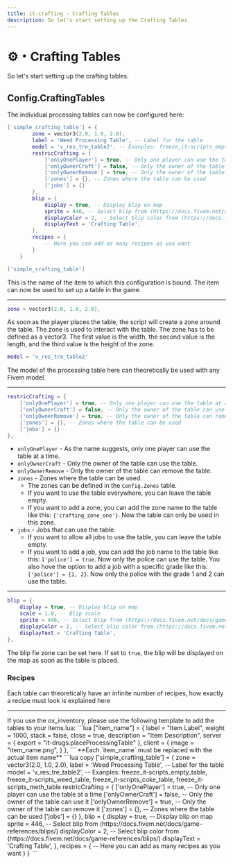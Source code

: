 ```yaml
---
title: it-crafting - Crafting Tables
description: So let's start setting up the Crafting Tables.
---
```



# ⚙️・Crafting Tables
So let's start setting up the crafting tables.

## Config.CraftingTables
The individual processing tables can now be configured here:

```lua
['simple_crafting_table'] = {
        zone = vector3(2.0, 1.0, 2.0),
        label = 'Weed Processing Table', -- Label for the table
        model = 'v_res_tre_table2', -- Exanples: freeze_it-scripts_empty_table, freeze_it-scripts_weed_table, freeze_it-scripts_coke_table, freeze_it-scripts_meth_table
        restricCrafting = {
            ['onlyOnePlayer'] = true, -- Only one player can use the table at a time
            ['onlyOwnerCraft'] = false, -- Only the owner of the table can use it
            ['onlyOwnerRemove'] = true, -- Only the owner of the table can remove it
            ['zones'] = {}, -- Zones where the table can be used
            ['jobs'] = {}
        },
        blip = {
            display = true, -- Display blip on map
            sprite = 446, -- Select blip from (https://docs.fivem.net/docs/game-references/blips/)
            displayColor = 2, -- Select blip color from (https://docs.fivem.net/docs/game-references/blips/)
            displayText = 'Crafting Table',
        },
        recipes = {
            -- Here you can add as many recipes as you want
        }
    }
```

```lua
['simple_crafting_table']
```
This is the name of the item to which this configuration is bound. The item can now be used to set up a table in the game.

---

```lua
zone = vector3(2.0, 1.0, 2.0),
```
As soon as the player places the table, the script will create a zone around the table. The zone is used to interact with the table.
The zone has to be defined as a vector3. The first value is the width, the second value is the length, and the third value is the height of the zone.

```lua
model = 'v_res_tre_table2'
```
The model of the processing table here can theoretically be used with any Fivem model.

---

```lua
restricCrafting = {
    ['onlyOnePlayer'] = true, -- Only one player can use the table at a time
    ['onlyOwnerCraft'] = false, -- Only the owner of the table can use it
    ['onlyOwnerRemove'] = true, -- Only the owner of the table can remove it
    ['zones'] = {}, -- Zones where the table can be used
    ['jobs'] = {}
},
```

- `onlyOnePlayer` - As the name suggests, only one player can use the table at a time.
- `onlyOwnerCraft` - Only the owner of the table can use the table.
- `onlyOwnerRemove` - Only the owner of the table can remove the table.
- `zones` - Zones where the table can be used.
    - The zones can be defined in the `Config.Zones` table.
    - If you want to use the table everywhere, you can leave the table empty.
    - If you want to add a zone, you can add the zone name to the table like this: `{'crafting_zone_one'}`. Now the table can only be used in this zone.
- `jobs` - Jobs that can use the table.
    - If you want to allow all jobs to use the table, you can leave the table empty.
    - If you want to add a job, you can add the job name to the table like this: `['police'] = true`. Now only the police can use the table.
    You also hove the option to add a job with a specific grade like this: `['police'] = {1, 2}`. Now only the police with the grade 1 and 2 can use the table.

---

```lua
blip = {
    display = true, -- Display blip on map
    scale = 1.0, -- Blip scale
    sprite = 446, -- Select blip from (https://docs.fivem.net/docs/game-references/blips/)
    displayColor = 2, -- Select blip color from (https://docs.fivem.net/docs/game-references/blips/)
    displayText = 'Crafting Table',
},
```
The blip fie zone can be set here. 
If set to `true`, the blip will be displayed on the map as soon as the table is placed.


### Recipes
Each table can theoretically have an infinite number of recipes, how exactly a recipe must look is explained here
<ExternLink 
  href="https://docs.it-scripts.com/it-crafting/adjustments/recipes" 
/>


---

<Callout type="warning">
If you use the ox_inventory, please use the following template to add the tables to your items.lua:
```lua
["item_name"] = {
		label = "Item Label",
		weight = 1000,
		stack = false,
		close = true,
		description = "Item Description",
		server = {
			export = "it-drugs.placeProcessingTable"
		},
		client = {
			image = "item_name.png",
		}
	},
```
**Each `item_name` must be replaced with the actual item name**
</Callout>

<AccordionGroup>
    <Accordion title="Processin table configuration template">
    ```lua copy
        ['simple_crafting_table'] = {
            zone = vector3(2.0, 1.0, 2.0),
            label = 'Weed Processing Table', -- Label for the table
            model = 'v_res_tre_table2', -- Exanples: freeze_it-scripts_empty_table, freeze_it-scripts_weed_table, freeze_it-scripts_coke_table, freeze_it-scripts_meth_table
            restricCrafting = {
                ['onlyOnePlayer'] = true, -- Only one player can use the table at a time
                ['onlyOwnerCraft'] = false, -- Only the owner of the table can use it
                ['onlyOwnerRemove'] = true, -- Only the owner of the table can remove it
                ['zones'] = {}, -- Zones where the table can be used
                ['jobs'] = {}
            },
            blip = {
                display = true, -- Display blip on map
                sprite = 446, -- Select blip from (https://docs.fivem.net/docs/game-references/blips/)
                displayColor = 2, -- Select blip color from (https://docs.fivem.net/docs/game-references/blips/)
                displayText = 'Crafting Table',
            },
            recipes = {
                -- Here you can add as many recipes as you want
            }
        }
    ```
    </Accordion>
</AccordionGroup>
  